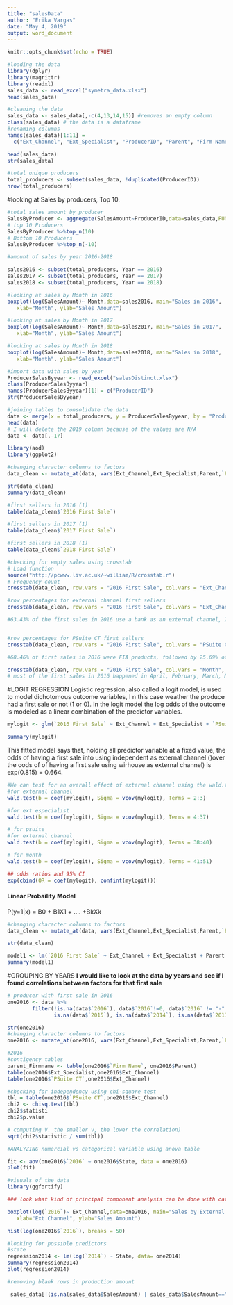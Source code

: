 ```yaml
---
title: "salesData"
author: "Erika Vargas"
date: "May 4, 2019"
output: word_document
---
```


```r
knitr::opts_chunk$set(echo = TRUE)
```

```r
#loading the data
library(dplyr)
library(magrittr)
library(readxl)
sales_data <- read_excel("symetra_data.xlsx")
head(sales_data)
```

```r
#cleaning the data
sales_data <- sales_data[,-c(4,13,14,15)] #removes an empty column
class(sales_data) # the data is a dataframe
#renaming columns
names(sales_data)[1:11] =
  c("Ext_Channel", "Ext_Specialist", "ProducerID", "Parent", "Firm Name", "State", "PSuite CT", "ProductName", "Year" , "Month", "SalesAmount")

head(sales_data)
str(sales_data)
```

```r
#total unique producers 
total_producers <- subset(sales_data, !duplicated(ProducerID))
nrow(total_producers)
```

#looking at Sales by producers, Top 10.
```r
#total sales amount by producer
SalesByProducer <- aggregate(SalesAmount~ProducerID,data=sales_data,FUN=sum)
# top 10 Producers
SalesByProducer %>%top_n(10)
# Bottom 10 Producers
SalesByProducer %>%top_n(-10)
```

```r
#amount of sales by year 2016-2018

sales2016 <- subset(total_producers, Year == 2016)
sales2017 <- subset(total_producers, Year == 2017)
sales2018 <- subset(total_producers, Year == 2018)

#looking at sales by Month in 2016
boxplot(log(SalesAmount)~ Month,data=sales2016, main="Sales in 2016", 
   xlab="Month", ylab="Sales Amount")

#looking at sales by Month in 2017
boxplot(log(SalesAmount)~ Month,data=sales2017, main="Sales in 2017", 
   xlab="Month", ylab="Sales Amount")

#looking at sales by Month in 2018
boxplot(log(SalesAmount)~ Month,data=sales2018, main="Sales in 2018", 
   xlab="Month", ylab="Sales Amount")


```


```r
#import data with sales by year 
ProducerSalesByyear <- read_excel("salesDistinct.xlsx")
class(ProducerSalesByyear)
names(ProducerSalesByyear)[1] = c("ProducerID")
str(ProducerSalesByyear)

```


```r
#joining tables to consolidate the data
data <- merge(x = total_producers, y = ProducerSalesByyear, by = "ProducerID", all = TRUE)
head(data)
# I will delete the 2019 column because of the values are N/A
data <- data[,-17]
```


```r
library(aod)
library(ggplot2)

#changing character columns to factors 
data_clean <- mutate_at(data, vars(Ext_Channel,Ext_Specialist,Parent,`Firm Name`,State,`PSuite CT`, ProductName,Year, Month, `2016 First Sale`, `2017 First Sale`, `2018 First Sale`), as.factor)

str(data_clean)
summary(data_clean)
```

```r
#first sellers in 2016 (1)
table(data_clean$`2016 First Sale`)

#first sellers in 2017 (1)
table(data_clean$`2017 First Sale`)

#first sellers in 2018 (1)
table(data_clean$`2018 First Sale`)

```


```r
#checking for empty sales using crosstab
# Load function
source("http://pcwww.liv.ac.uk/~william/R/crosstab.r")
# Frequency count
crosstab(data_clean, row.vars = "2016 First Sale", col.vars = "Ext_Channel", type = "f")

#row percentages for external channel first sellers
crosstab(data_clean, row.vars = "2016 First Sale", col.vars = "Ext_Channel", type = "r")

#63.43% of the first sales in 2016 use a bank as an external channel, 26.18% used a wirehouse, and 10.369% used a independent external channel 


#row percentages for PSuite CT first sellers 
crosstab(data_clean, row.vars = "2016 First Sale", col.vars = "PSuite CT", type = "r")

#68.46% of first sales in 2016 were FIA products, followed by 25.69% of Annuities 

crosstab(data_clean, row.vars = "2016 First Sale", col.vars = "Month", type = "r")
# most of the first sales in 2016 happened in April, February, March, May. The month with less first sales are August, December, July, June, November, October September. therefore we can see that most of the first sales happen in the first semester of teh year. 
```

#LOGIT REGRESSION
Logistic regression, also called a logit model, is used to model dichotomous outcome variables, I n this case weather the produce had a first sale or not (1 or 0). In the logit model the log odds of the outcome is modeled as a linear combination of the predictor variables.

```r
mylogit <- glm(`2016 First Sale` ~ Ext_Channel + Ext_Specialist + `PSuite CT` + Month + `2016`, data = data_clean, family = "binomial")

summary(mylogit)
```

This fitted model says that, holding all predictor variable at a fixed value, the odds of having a first sale into using independent as external channel ()over the oods of of having a first sale using wirhouse as external channel) is exp(0.815) = 0.664.  


```r
#We can test for an overall effect of external channel using the wald.test function of the aod library
#for external channel
wald.test(b = coef(mylogit), Sigma = vcov(mylogit), Terms = 2:3)

#for ext especialist
wald.test(b = coef(mylogit), Sigma = vcov(mylogit), Terms = 4:37)

# for psuite
#for external channel
wald.test(b = coef(mylogit), Sigma = vcov(mylogit), Terms = 38:40)

# for month
wald.test(b = coef(mylogit), Sigma = vcov(mylogit), Terms = 41:51)
```

```r
## odds ratios and 95% CI
exp(cbind(OR = coef(mylogit), confint(mylogit)))
```


#### Linear Probaility Model 
P(y=1|x) = B0 + B1X1 + .... +BkXk
```r
#changing character columns to factors 
data_clean <- mutate_at(data, vars(Ext_Channel,Ext_Specialist,Parent,`Firm Name`,State,`PSuite CT`, ProductName,Year, Month, `2016 First Sale`, `2017 First Sale`, `2018 First Sale`), as.factor)

str(data_clean)

model1 <- lm(`2016 First Sale` ~ Ext_Channel + Ext_Specialist + Parent + State + `PSuite CT` + ProductName + Month + `2016`, data = data_clean)
summary(model1)
```



















#GROUPING BY YEARS
**I would like to look at the data by years and see if I found correlations between factors for that first sale**


```r
# producer with first sale in 2016
one2016 <- data %>%
        filter(!is.na(data$`2016`), data$`2016`!=0, data$`2016` != "-" , data$Year == 2016,
               is.na(data$`2015`), is.na(data$`2014`), is.na(data$`2017`), is.na(data$`2018`))

str(one2016)
#changing character columns to factors 
one2016 <- mutate_at(one2016, vars(Ext_Channel,Ext_Specialist,Parent,`Firm Name`,State,`PSuite CT`, ProductName,Year, Month), as.factor)

```

```r
#2016
#contigency tables
parent_Firmname <- table(one2016$`Firm Name`, one2016$Parent)
table(one2016$Ext_Specialist,one2016$Ext_Channel)
table(one2016$`PSuite CT`,one2016$Ext_Channel)

#checking for independency using chi-square test 
tbl = table(one2016$`PSuite CT`,one2016$Ext_Channel)
chi2 <- chisq.test(tbl)
chi2$statisti
chi2$p.value

# computing V. the smaller v, the lower the correlation)
sqrt(chi2$statistic / sum(tbl))

#ANALYZING numercial vs categorical variable using anova table 

fit <- aov(one2016$`2016` ~ one2016$State, data = one2016)
plot(fit)
```



```r
#visuals of the data
library(ggfortify)

### look what kind of principal component analysis can be done with categorical data

boxplot(log(`2016`)~ Ext_Channel,data=one2016, main="Sales by External Channel in 2016", 
   xlab="Ext.Channel", ylab="Sales Amount")

hist(log(one2016$`2016`), breaks = 50)

```




```r
#looking for possible predictors 
#state
regression2014 <- lm(log(`2014`) ~ State, data= one2014)
summary(regression2014)
plot(regression2014)
```













```r
#removing blank rows in production amount 

 sales_data[!(is.na(sales_data$SalesAmount) | sales_data$SalesAmount==""), ]
```

